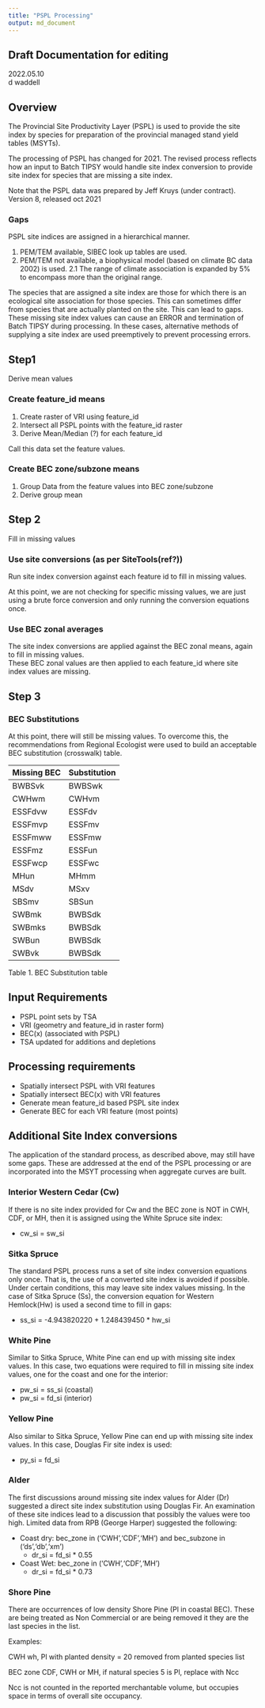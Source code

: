 ```yaml
---
title: "PSPL Processing"
output: md_document
---
```


## Draft Documentation for editing
2022.05.10  
d waddell

## Overview

The Provincial Site Productivity Layer (PSPL) is used to provide the site index by species for preparation of the provincial managed stand yield tables (MSYTs).  

The processing of PSPL has changed for 2021.  The revised process reflects how an input to Batch TIPSY would handle site index conversion to provide site index for species that are missing a site index. 

Note that the PSPL data was prepared by Jeff Kruys (under contract).  
Version 8, released oct 2021

### Gaps

PSPL site indices are assigned in a hierarchical manner.   

1. PEM/TEM available, SIBEC look up tables are used.
2. PEM/TEM not available, a biophysical model (based on climate BC data 2002) is used.
  2.1 The range of climate association is expanded by 5% to encompass more than the original range.
  

The species that are assigned a site index are those for which there is an ecological site association for those species.  This can sometimes differ from species that are actually planted on the site. This can lead to gaps.  These missing site index values can cause an ERROR and termination of Batch TIPSY during processing.  In these cases, alternative methods of supplying a site index are used preemptively to prevent processing errors.  


## Step1

Derive mean values  

### Create feature_id means

1. Create raster of VRI using feature_id
2. Intersect all PSPL points with the feature_id raster
3. Derive Mean/Median (?) for each feature_id

Call this data set the feature values.


### Create BEC zone/subzone means

1. Group Data from the feature values into BEC zone/subzone 
2. Derive group mean


## Step 2

Fill in missing values  

### Use site conversions (as per SiteTools(ref?))
 
Run site index conversion against each feature id to fill in missing values.  

At this point, we are not checking for specific missing values, we are just using a brute force conversion and only running the conversion equations once.  

### Use BEC zonal averages

The site index conversions are applied against the BEC zonal means, again to fill in missing values.  
These BEC zonal values are then applied to each feature_id where site index values are missing.

## Step 3

### BEC Substitutions

At this point, there will still be missing values.  To overcome this, the recommendations from Regional Ecologist were used to build an acceptable BEC substitution (crosswalk) table.

| Missing BEC | Substitution |
| ----------- | ------------ |
| BWBSvk | BWBSwk |
| CWHwm	| CWHvm |
| ESSFdvw | ESSFdv |
| ESSFmvp | ESSFmv |
| ESSFmww | ESSFmw |
| ESSFmz | ESSFun |
| ESSFwcp | ESSFwc |
| MHun | MHmm |
| MSdv | MSxv |
| SBSmv | SBSun |
| SWBmk | BWBSdk |
| SWBmks | BWBSdk |
| SWBun	| BWBSdk |
| SWBvk	| BWBSdk |

    


Table 1. BEC Substitution table




## Input Requirements 

- PSPL point sets by TSA
- VRI (geometry and feature_id in raster form)
- BEC(x) (associated with PSPL)
- TSA updated for additions and depletions

## Processing requirements

- Spatially intersect PSPL with VRI features
- Spatially intersect BEC(x) with VRI features
- Generate mean feature_id based PSPL site index
- Generate BEC for each VRI feature (most points)



## Additional Site Index conversions

The application of the standard process, as described above, may still have some gaps. These are addressed at the end of the PSPL processing or are incorporated into the MSYT processing when aggregate curves are built.

### Interior Western Cedar (Cw)

If there is no site index provided for Cw and the BEC zone is NOT in CWH, CDF, or MH, then it is assigned using the White Spruce site index: 

- cw_si = sw_si 

### Sitka Spruce

The standard PSPL process runs a set of site index conversion equations only once.  That is, the use of a converted site index is avoided if possible.  Under certain conditions, this may leave site index values missing.  In the case of Sitka Spruce (Ss), the conversion equation for Western Hemlock(Hw) is used a second time to fill in gaps:

- ss_si = -4.943820220 + 1.248439450 * hw_si

### White Pine

Similar to Sitka Spruce, White Pine can end up with missing site index values.  In this case, two equations were required to fill in missing site index values, one for the coast and one for the interior:

- pw_si = ss_si (coastal)
- pw_si = fd_si (interior)

### Yellow Pine

Also similar to Sitka Spruce, Yellow Pine can end up with missing site index values.  In this case, Douglas Fir site index is used:

- py_si = fd_si 

### Alder

The first discussions around missing site index values for Alder (Dr) suggested a direct site index substitution using Douglas Fir.  An examination of these site indices lead to a discussion that possibly the values were too high.  Limited data from RPB (George Harper) suggested the following:


- Coast dry: bec_zone in ('CWH','CDF','MH') and bec_subzone in ('ds','db','xm')
  - dr_si = fd_si * 0.55
  
- Coast Wet: bec_zone in ('CWH','CDF','MH')
  - dr_si = fd_si * 0.73




### Shore Pine

There are occurrences of low density Shore Pine (Pl in coastal BEC).  These are being treated as Non Commercial or are being removed it they are the last species in the list.

Examples:

CWH wh, Pl with planted density = 20 removed from planted species list

BEC zone CDF, CWH or MH, if natural species 5 is Pl, replace with Ncc

Ncc is not counted in the reported merchantable volume, but occupies space in terms of overall site occupancy.












